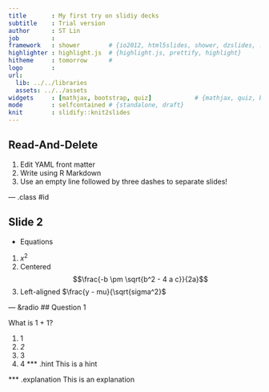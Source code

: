 ```yaml
---
title       : My first try on slidiy decks
subtitle    : Trial version
author      : ST Lin
job         : 
framework   : shower        # {io2012, html5slides, shower, dzslides, ...}
highlighter : highlight.js  # {highlight.js, prettify, highlight}
hitheme     : tomorrow      # 
logo        : 
url:
  lib: ../../libraries
  assets: ../../assets
widgets     : [mathjax, bootstrap, quiz]            # {mathjax, quiz, bootstrap}
mode        : selfcontained # {standalone, draft}
knit        : slidify::knit2slides
---
```


## Read-And-Delete

1. Edit YAML front matter
2. Write using R Markdown
3. Use an empty line followed by three dashes to separate slides!

--- .class #id 

## Slide 2
- Equations
1. $x^2$
2. Centered $$\frac{-b \pm \sqrt{b^2 - 4 a c}}{2a}$$
3. Left-aligned $\frac{y - mu}{\sqrt{sigma^2}$

--- &radio
## Question 1

What is 1 + 1?

1. 1
2. _2_
3. 3
4. 4
*** .hint
This is a hint

*** .explanation
This is an explanation



